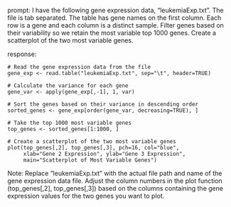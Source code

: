 prompt:
I have the following gene expression data, "leukemiaExp.txt". The file is tab separated. The table has gene names on the first column. Each row is a gene and each column is a distinct sample. Filter genes based on their variability so we retain the most variable top 1000 genes. Create a scatterplot of the two most variable genes.

response:
```
# Read the gene expression data from the file
gene_exp <- read.table("leukemiaExp.txt", sep="\t", header=TRUE)

# Calculate the variance for each gene
gene_var <- apply(gene_exp[,-1], 1, var)

# Sort the genes based on their variance in descending order
sorted_genes <- gene_exp[order(gene_var, decreasing=TRUE), ]

# Take the top 1000 most variable genes
top_genes <- sorted_genes[1:1000, ]

# Create a scatterplot of the two most variable genes
plot(top_genes[,2], top_genes[,3], pch=16, col="blue",
     xlab="Gene 2 Expression", ylab="Gene 3 Expression",
     main="Scatterplot of Most Variable Genes")
```
Note: Replace "leukemiaExp.txt" with the actual file path and name of the gene expression data file. Adjust the column numbers in the plot function (top_genes[,2], top_genes[,3]) based on the columns containing the gene expression values for the two genes you want to plot.
